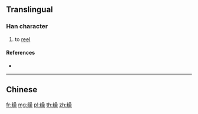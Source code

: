 {{character info/new}}
{{also|繰}}
==Translingual==

===Han character===
{{Han char|rn=120|rad=纟|as=13|sn=16|four=|canj=VMRRD|ids=⿰纟喿}}

# to [[reel]]

====References====
* {{Han ref|kx=0944.251|hdz=53459.030|uh=7F32|ud=32562}}

----

==Chinese==
{{zh-see|繰}}

[[fr:缲]]
[[mg:缲]]
[[pl:缲]]
[[th:缲]]
[[zh:缲]]